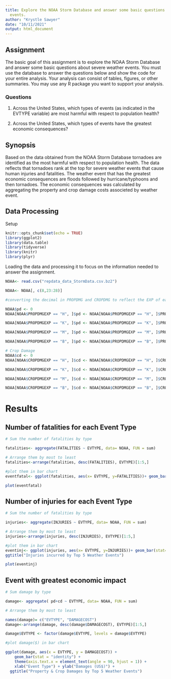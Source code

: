 ```yaml
---
title: Explore the NOAA Storm Database and answer some basic questions about severe   weather
  events.
author: "Krystle Sawyer"
date: "10/11/2021"
output: html_document
---
```


## Assignment
The basic goal of this assignment is to explore the NOAA Storm Database and answer some basic questions about severe weather events. You must use the database to answer the questions below and show the code for your entire analysis. Your analysis can consist of tables, figures, or other summaries. You may use any R package you want to support your analysis.

### Questions
1. Across the United States, which types of events (as indicated in the EVTYPE variable) are most harmful with respect to population health?

2. Across the United States, which types of events have the greatest economic consequences?

## Synopsis

Based on the data obtained from the NOAA Storm Database tornadoes are identified as the most harmful with respect to population health. The data reflects that tornadoes rank at the top for severe weather events that cause human injuries and fatalities.
The weather event that has the greatest economic consequences are floods followed by hurricane/typhoons and then tornadoes. The economic consequences was calculated by aggregating the property and crop damage costs associeted by weather event.


## Data Processing

Setup
```r
knitr::opts_chunk$set(echo = TRUE)
library(ggplot2)
library(data.table)
library(tidyverse)
library(knitr)
library(plyr)

```
Loading the data and processing it to focus on the information needed to answer the assignment.
```r
NOAA<- read.csv("repdata_data_StormData.csv.bz2")

NOAA<- NOAA[, c(8,23:28)]

#converting the decimal in PROPDMG and CROPDMG to reflect the EXP of each associated row more clearly.

NOAA$pd <- 0
NOAA[NOAA$PROPDMGEXP == "H", ]$pd <- NOAA[NOAA$PROPDMGEXP == "H", ]$PROPDMG * 10^2

NOAA[NOAA$PROPDMGEXP == "K", ]$pd <- NOAA[NOAA$PROPDMGEXP == "K", ]$PROPDMG * 10^3

NOAA[NOAA$PROPDMGEXP == "M", ]$pd <- NOAA[NOAA$PROPDMGEXP == "M", ]$PROPDMG * 10^6

NOAA[NOAA$PROPDMGEXP == "B", ]$pd <- NOAA[NOAA$PROPDMGEXP == "B", ]$PROPDMG * 10^9

# Crop Damage
NOAA$cd <- 0
NOAA[NOAA$CROPDMGEXP == "H", ]$cd <- NOAA[NOAA$CROPDMGEXP == "H", ]$CROPDMG * 10^2

NOAA[NOAA$CROPDMGEXP == "K", ]$cd <- NOAA[NOAA$CROPDMGEXP == "K", ]$CROPDMG * 10^3

NOAA[NOAA$CROPDMGEXP == "M", ]$cd <- NOAA[NOAA$CROPDMGEXP == "M", ]$CROPDMG * 10^6

NOAA[NOAA$CROPDMGEXP == "B", ]$cd <- NOAA[NOAA$CROPDMGEXP == "B", ]$CROPDMG * 10^9


```
# Results

## Number of fatalities for each Event Type


```r
# Sum the number of fatalities by type

fatalities<- aggregate(FATALITIES ~ EVTYPE, data= NOAA, FUN = sum)

# Arrange them by most to least
fatalities<-arrange(fatalities, desc(FATALITIES), EVTYPE)[1:5,]

#plot them in bar chart
eventfatal<- ggplot(fatalities, aes(x= EVTYPE, y=FATALITIES))+ geom_bar(stat="identity")+xlab("Event Type") + ylab("Number of Fatalities") + ggtitle("Fatalities incurred by Top 5 Weather Events")

plot(eventfatal)

```


## Number of injuries for each Event Type


```r
# Sum the number of fatalities by type

injuries<- aggregate(INJURIES ~ EVTYPE, data= NOAA, FUN = sum)

# Arrange them by most to least
injuries<-arrange(injuries, desc(INJURIES), EVTYPE)[1:5,]

#plot them in bar chart
eventinj<- ggplot(injuries, aes(x= EVTYPE, y=INJURIES))+ geom_bar(stat="identity")+ xlab("Event Type") + ylab("Number of Injuries") +
ggtitle("Injuries incurred by Top 5 Weather Events")

plot(eventinj)
```

## Event with greatest economic impact


```r

# Sum damage by type

damage<- aggregate( pd+cd ~ EVTYPE, data= NOAA, FUN = sum)

# Arrange them by most to least

names(damage)= c("EVTYPE", "DAMAGECOST")
damage<-arrange(damage, desc(damage$DAMAGECOST), EVTYPE)[1:5,]

damage$EVTYPE <- factor(damage$EVTYPE, levels = damage$EVTYPE)

#plot damage($) in bar chart

ggplot(damage, aes(x = EVTYPE, y = DAMAGECOST)) + 
    geom_bar(stat = "identity") + 
    theme(axis.text.x = element_text(angle = 90, hjust = 1)) + 
    xlab("Event Type") + ylab("Damages (US$)") +
  ggtitle("Property & Crop Damages by Top 5 Weather Events")

```